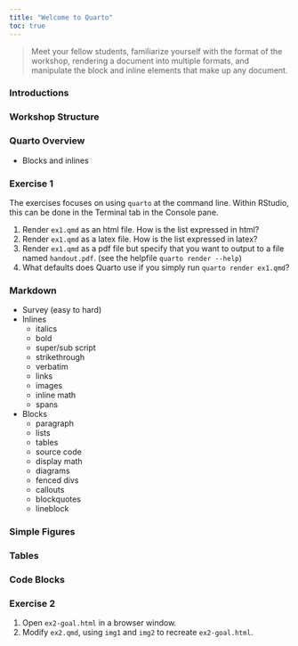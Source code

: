 ```yaml
---
title: "Welcome to Quarto"
toc: true
---
```


> Meet your fellow students, familiarize yourself with the format of the workshop, rendering a document into multiple formats, and manipulate the block and inline elements that make up any document.

### Introductions

### Workshop Structure

### Quarto Overview

- Blocks and inlines

### Exercise 1

The exercises focuses on using `quarto` at the command line. Within RStudio, this can be done in the Terminal tab in the Console pane.

1. Render `ex1.qmd` as an html file. How is the list expressed in html?
2. Render `ex1.qmd` as a latex file. How is the list expressed in latex?
3. Render `ex1.qmd` as a pdf file but specify that you want to output to a file named `handout.pdf`. (see the helpfile `quarto render --help`)
4. What defaults does Quarto use if you simply run `quarto render ex1.qmd`?

### Markdown

- Survey (easy to hard)
- Inlines
  - italics
  - bold
  - super/sub script
  - strikethrough
  - verbatim
  - links
  - images
  - inline math
  - spans
- Blocks
  - paragraph
  - lists
  - tables
  - source code
  - display math
  - diagrams
  - fenced divs
  - callouts
  - blockquotes
  - lineblock
  
### Simple Figures

### Tables

### Code Blocks

### Exercise 2

1. Open `ex2-goal.html` in a browser window.
2. Modify `ex2.qmd`, using `img1` and `img2` to recreate `ex2-goal.html`.

